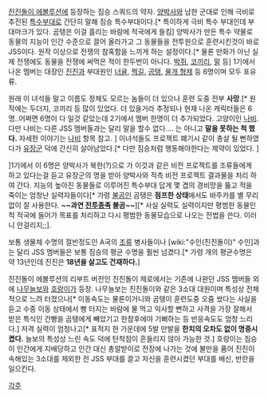 [[진진돌이 에볼루션]]에 등장하는 짐승 스쿼드의 약자.
[[양박사]]와 남한 군대로 인해 극비로 추진된 [[특수부대]]로 간단히 말해 짐승 특수부대이다.[* 특이하게 극비 특수 부대인데 부대마크가 있다. 곰탱은 이걸 흘리는 바람에 적국에게 들킴]
양박사가 만든 특수 약물로 동물의 지능이 인간 수준으로 끌어 올라가고 그 동물들을 전투원으로 훈련시킨것이 바로 JSS이다.
원작 이상으로 전쟁의 참혹함을 느끼게 하는 설정이다.[* 물론 만화가 아닌 실제 전쟁에도 동물을 전쟁에 써먹은 적이 한두번이 아니다. [[박쥐]], [[코끼리]], [[말]] 등]  
1기에서 나온 멤버는 대장인 [[진진]]과 부대원인 [[너귤]], [[찍길]], [[곰탱]], [[물개 형제]] 등 6명이며 모두 포유류.

원래 이 녀석들 말고 이름도 정체도 모르는 놈들이 더 있으나 훈련 도중 전부 '''사망'''.[* 원작에는 두더지, 코끼리 등 많이 있었다. 더 있을거라 추정되나 현재 나온 캐릭터들은 6명..어쩌면 6명이 다 일것 같았는데 2기에서 멤버 한명이 더 추가되었다. 고양이인 [[나비]]. 다만 나비는 다른 JSS 멤버들과는 달리 말을 할수 없다.... 는 아니고 '''말을 못하는 척 했다.''' 자세한 이야기는 [[나비]] 항목 참고. ]
이녀석들도 프로젝트 폐기시 같이 총살 될 뻔하였다가 [[유장군]] 덕에 간신히 살아남았다.[* 다만 짐승처럼 행동해야한다는 제약이 있었다. ]

]1기에서 이 6명은 양박사가 북한(?)으로 가 이것과 같은 비전 프로젝트를 조류들에게 하고 있다는걸 듣고 유장군의 명을 받아 양박사와 적측 비전 프로젝트 결과물을 처리 하여 간다.
지능의 높아진 동물들로 이루어진 특수부대 답게 몇 겹의 경비망을 뚫고 적을 죽이는 엄청난 실력자들이다[* 가령 [[불곰]]인 곰탱은 '''점프한 상태'''애서도 바주카를 별 무리없이 잘 사용한다. '''~~과연 [[전투종족]] 불곰~~'''][* 사실 실력도 실력이지만 평범한 동물인 척 적국에 들어가 목표를 처리하고 다시 평범한 동물모습으로 나오는 전법을 쓴다. 이러니 안걸리지;;].

보통 생물체 수명의 절반정도인 A국의 [[조류]] 병사들이나 [wiki:"수인(진진돌이)" 수인]과는 달리 JSS 멤버들은 보통 짐승의 평균 수명을 훨씬 넘겼다.[* 가령 개의 평균수명은 약 13년인데 진진은 '''18년을 살고도 건재하다.''']

진진돌이 에볼루션의 리부트 버전인 진진돌이 제로에서는 기존에 나완던 JSS 멤버들 외에 [[나무늘보]]와 [[호랑이]]가 등장. 나무늘보는 진진돌이와 같은 3소대 대원이며 특성상 전체적으로 느려 터졌으나[* 이동속도는 물론이거니와 곰탱이 훈련도중 오줌 쌌다는 사실을 듣고 수중 이동 상태에서 빵 터지는 바람에 물 먹고 익사할 뻔하고 사격을 가장 잘해서 받은 특식인 건빵을 곰탱에게 빼았기고 한참후에야 기뻐하는 등 반응속도도 엄청 느리다.] 저격 실력이 엄청나고[* 표적지 한 가운데에 5발 만발을 '''한치의 오차도 없이 명중시켰다.''' 늘보의 특성상 느린 속도 덕에 탄착점이 흔들리지 않아 가능한 것.] 호랑이는 짐승이 인간에게 지배당하고 인간 대신 총알받이로 전장에 나가는 것에 불만을 품어 진진이 속해있는 3소대를 제외한 전 JSS 부대를 끌고 자신을 훈련시켰던 부대를 배신, 반란을 일으킨다.

[[각주]]
